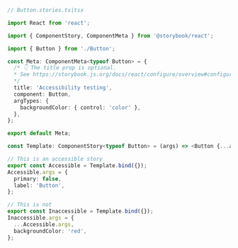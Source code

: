 ```ts
// Button.stories.ts|tsx

import React from 'react';

import { ComponentStory, ComponentMeta } from '@storybook/react';

import { Button } from './Button';

const Meta: ComponentMeta<typeof Button> = {
  /* 👇 The title prop is optional.
  * See https://storybook.js.org/docs/react/configure/overview#configure-story-loading to learn how to generate automatic titles
  */
  title: 'Accessibility testing',
  component: Button,
  argTypes: {
    backgroundColor: { control: 'color' },
  },
};

export default Meta;

const Template: ComponentStory<typeof Button> = (args) => <Button {...args} />;

// This is an accessible story
export const Accessible = Template.bind({});
Accessible.args = {
  primary: false,
  label: 'Button',
};

// This is not
export const Inaccessible = Template.bind({});
Inaccessible.args = {
  ...Accessible.args,
  backgroundColor: 'red',
};
```